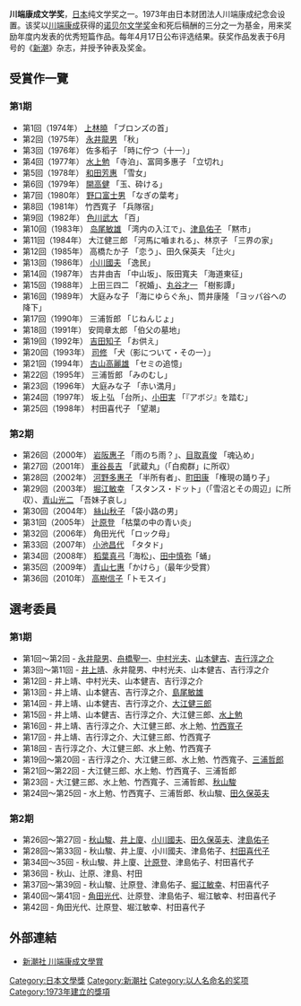 {{unreferenced|time=2010-06-25T02:40:51+00:00}}
'''川端康成文学奖'''，[[日本|日本]]纯文学奖之一。1973年由日本财团法人川端康成纪念会设置。该奖以[[川端康成|川端康成]]获得的[[诺贝尔文学奖|诺贝尔文学奖]]金和死后稿酬的三分之一为基金，用来奖励年度内发表的优秀短篇作品。每年4月17日公布评选结果。获奖作品发表于6月号的《[[新潮_(日本雜誌)|新潮]]》杂志，并授予钟表及奖金。

== 受賞作一覽 ==
=== 第1期 ===
* 第1回（1974年） [[上林曉|上林曉]] 「ブロンズの首」
* 第2回（1975年） [[永井龍男|永井龍男]] 「秋」
* 第3回（1976年） 佐多稻子 「時に佇つ（十一）」
* 第4回（1977年） [[水上勉|水上勉]] 「寺泊」、富岡多惠子 「立切れ」
* 第5回（1978年） [[和田芳惠|和田芳惠]] 「雪女」
* 第6回（1979年） [[開高健|開高健]] 「玉、砕ける」
* 第7回（1980年） [[野口富士男|野口富士男]] 「なぎの葉考」
* 第8回（1981年） 竹西寬子 「兵隊宿」
* 第9回（1982年） [[色川武大|色川武大]] 「百」
* 第10回（1983年） [[岛尾敏雄|岛尾敏雄]] 「湾内の入江で」、[[津島佑子|津島佑子]] 「黙市」
* 第11回（1984年） 大江健三郎 「河馬に嚙まれる」、林京子 「三界の家」
* 第12回（1985年） 高橋たか子 「恋う」、田久保英夫 「辻火」
* 第13回（1986年） [[小川國夫|小川國夫]] 「逸民」
* 第14回（1987年） 古井由吉 「中山坂」、阪田寬夫 「海道東征」
* 第15回（1988年） 上田三四二 「祝婚」、[[丸谷才一|丸谷才一]] 「樹影譚」
* 第16回（1989年） 大庭みな子 「海にゆらぐ糸」、筒井康隆 「ヨッパ谷への降下」
* 第17回（1990年） 三浦哲郎 「じねんじょ」
* 第18回（1991年） 安岡章太郎 「伯父の墓地」
* 第19回（1992年） [[吉田知子|吉田知子]] 「お供え」
* 第20回（1993年） [[司修|司修]] 「犬（影について・その一）」
* 第21回（1994年） [[古山高麗雄|古山高麗雄]] 「セミの追憶」
* 第22回（1995年） 三浦哲郎 「みのむし」
* 第23回（1996年） 大庭みな子 「赤い満月」
* 第24回（1997年） 坂上弘 「台所」、[[小田実|小田実]] 「『アボジ』を踏む」
* 第25回（1998年） 村田喜代子 「望潮」

=== 第2期 ===
* 第26回（2000年） [[岩阪惠子|岩阪惠子]] 「雨のち雨？」、[[目取真俊|目取真俊]] 「魂込め」
* 第27回（2001年） [[車谷長吉|車谷長吉]] 「武蔵丸」（「白痴群」に所収）
* 第28回（2002年） [[河野多惠子|河野多惠子]] 「半所有者」、[[町田康|町田康]] 「権現の踊り子」
* 第29回（2003年） [[堀江敏幸|堀江敏幸]] 「スタンス・ドット」（「雪沼とその周辺」に所収）、[[青山光二|青山光二]] 「吾妹子哀し」
* 第30回（2004年） [[絲山秋子|絲山秋子]] 「袋小路の男」
* 第31回（2005年） [[辻原登|辻原登]] 「枯葉の中の青い炎」
* 第32回（2006年） 角田光代 「ロック母」
* 第33回（2007年） [[小池昌代|小池昌代]]　「タタド」
* 第34回（2008年） [[稻葉真弓|稻葉真弓]]「海松」、[[田中慎弥|田中慎弥]]「蛹」
* 第35回（2009年） [[青山七惠|青山七惠]]「かけら」（最年少受賞）
* 第36回（2010年） [[高樹信子|高樹信子]]「トモスイ」

== 選考委員 ==
=== 第1期 ===
* 第1回～第2回 - [[永井龍男|永井龍男]]、[[舟橋聖一|舟橋聖一]]、[[中村光夫|中村光夫]]、[[山本健吉|山本健吉]]、[[吉行淳之介|吉行淳之介]]
* 第3回～第11回 - [[井上靖|井上靖]]、永井龍男、中村光夫、山本健吉、吉行淳之介
* 第12回 - 井上靖、中村光夫、山本健吉、吉行淳之介
* 第13回 - 井上靖、山本健吉、吉行淳之介、[[島尾敏雄|島尾敏雄]]
* 第14回 - 井上靖、山本健吉、吉行淳之介、[[大江健三郎|大江健三郎]]
* 第15回 - 井上靖、山本健吉、吉行淳之介、大江健三郎、[[水上勉|水上勉]]
* 第16回 - 井上靖、吉行淳之介、大江健三郎、水上勉、[[竹西寬子|竹西寬子]]
* 第17回 - 井上靖、吉行淳之介、大江健三郎、竹西寬子
* 第18回 - 吉行淳之介、大江健三郎、水上勉、竹西寬子
* 第19回～第20回 - 吉行淳之介、大江健三郎、水上勉、竹西寬子、[[三浦哲郎_(作家)|三浦哲郎]]
* 第21回～第22回 - 大江健三郎、水上勉、竹西寬子、三浦哲郎
* 第23回 - 大江健三郎、水上勉、竹西寬子、三浦哲郎、[[秋山駿|秋山駿]]
* 第24回～第25回 - 水上勉、竹西寬子、三浦哲郎、秋山駿、[[田久保英夫|田久保英夫]]

=== 第2期 ===
* 第26回～第27回 - [[秋山駿|秋山駿]]、[[井上廈|井上廈]]、[[小川國夫|小川國夫]]、[[田久保英夫|田久保英夫]]、[[津島佑子|津島佑子]]
* 第28回～第33回 - 秋山駿、井上廈、小川國夫、津島佑子、[[村田喜代子|村田喜代子]]
* 第34回～35回 - 秋山駿、井上廈、[[辻原登|辻原登]]、津島佑子、村田喜代子
*第36回 - 秋山、辻原、津島、村田　
* 第37回～第39回 - 秋山駿、辻原登、津島佑子、[[堀江敏幸|堀江敏幸]]、村田喜代子
* 第40回～第41回 - [[角田光代|角田光代]]、辻原登、津島佑子、堀江敏幸、村田喜代子
* 第42回 - 角田光代、辻原登、堀江敏幸、村田喜代子

== 外部連結 ==
* [https://web.archive.org/web/20080405103725/http://www.shinchosha.co.jp/kawabatasho/ 新潮社 川端康成文學賞]

[[Category:日本文學獎|Category:日本文學獎]]
[[Category:新潮社|Category:新潮社]]
[[Category:以人名命名的奖项|Category:以人名命名的奖项]]
[[Category:1973年建立的獎項|Category:1973年建立的獎項]]